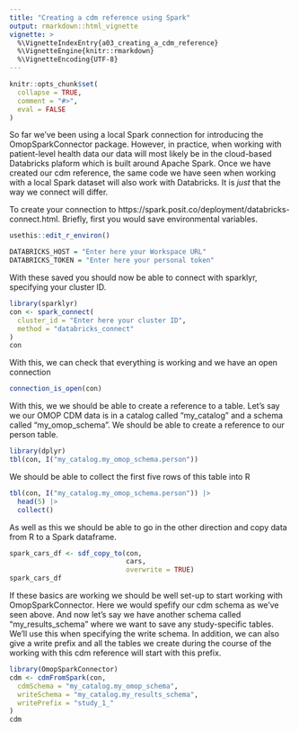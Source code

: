 ```yaml
---
title: "Creating a cdm reference using Spark"
output: rmarkdown::html_vignette
vignette: >
  %\VignetteIndexEntry{a03_creating_a_cdm_reference}
  %\VignetteEngine{knitr::rmarkdown}
  %\VignetteEncoding{UTF-8}
---
```


```r
knitr::opts_chunk$set(
  collapse = TRUE,
  comment = "#>", 
  eval = FALSE
)
```

So far we've been using a local Spark connection for introducing the OmopSparkConnector package. However, in practice, when working with patient-level health data our data will most likely be in the cloud-based Databricks plaform which is built around Apache Spark. Once we have created our cdm reference, the same code we have seen when working with a local Spark dataset will also work with Databricks. It is *just* that the way we connect will differ.

To create your connection to https://spark.posit.co/deployment/databricks-connect.html. Briefly, first you would save environmental variables. 

```r
usethis::edit_r_environ()

DATABRICKS_HOST = "Enter here your Workspace URL"
DATABRICKS_TOKEN = "Enter here your personal token" 
```

With these saved you should now be able to connect with sparklyr, specifying your cluster ID. 
```r
library(sparklyr)
con <- spark_connect(
  cluster_id = "Enter here your cluster ID",
  method = "databricks_connect"
)
con
```

With this, we can check that everything is working and we have an open connection 
```r
connection_is_open(con)
```

With this, we we should be able to create a reference to a table. Let's say we our OMOP CDM data is in a catalog called "my_catalog" and a schema called "my_omop_schema". We should be able to create a reference to our person table.

```r
library(dplyr)
tbl(con, I("my_catalog.my_omop_schema.person"))
```

We should be able to collect the first five rows of this table into R
```r
tbl(con, I("my_catalog.my_omop_schema.person")) |> 
  head(5) |> 
  collect()
```

As well as this we should be able to go in the other direction and copy data from R to a Spark dataframe. 
```r
spark_cars_df <- sdf_copy_to(con,
                             cars,
                             overwrite = TRUE)
spark_cars_df
```

If these basics are working we should be well set-up to start working with OmopSparkConnector. Here we would spefify our cdm schema as we've seen above. And now let's say we have another schema called "my_results_schema" where we want to save any study-specific tables. We'll use this when specifying the write schema. In addition, we can also give a write prefix and all the tables we create during the course of the working with this cdm reference will start with this prefix. 

```r
library(OmopSparkConnector)
cdm <- cdmFromSpark(con,
  cdmSchema = "my_catalog.my_omop_schema",
  writeSchema = "my_catalog.my_results_schema",
  writePrefix = "study_1_"
)
cdm
```

